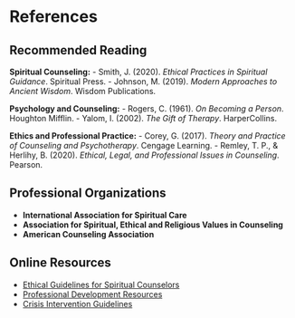 # References {.unnumbered}

## Recommended Reading

**Spiritual Counseling:**
- Smith, J. (2020). *Ethical Practices in Spiritual Guidance*. Spiritual Press.
- Johnson, M. (2019). *Modern Approaches to Ancient Wisdom*. Wisdom Publications.

**Psychology and Counseling:**
- Rogers, C. (1961). *On Becoming a Person*. Houghton Mifflin.
- Yalom, I. (2002). *The Gift of Therapy*. HarperCollins.

**Ethics and Professional Practice:**
- Corey, G. (2017). *Theory and Practice of Counseling and Psychotherapy*. Cengage Learning.
- Remley, T. P., & Herlihy, B. (2020). *Ethical, Legal, and Professional Issues in Counseling*. Pearson.

## Professional Organizations

- **International Association for Spiritual Care**
- **Association for Spiritual, Ethical and Religious Values in Counseling**
- **American Counseling Association**

## Online Resources

- [Ethical Guidelines for Spiritual Counselors](https://example.com)
- [Professional Development Resources](https://example.com)
- [Crisis Intervention Guidelines](https://example.com)
